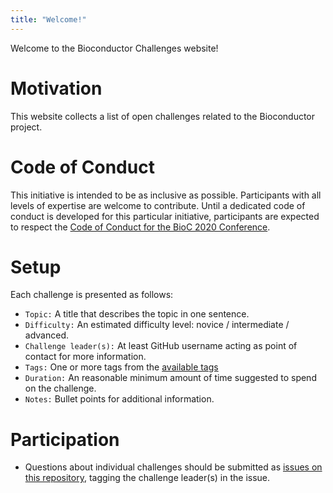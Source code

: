 ```yaml
---
title: "Welcome!"
---
```


Welcome to the Bioconductor Challenges website!

# Motivation

This website collects a list of open challenges related to the Bioconductor project.

# Code of Conduct

This initiative is intended to be as inclusive as possible.
Participants with all levels of expertise are welcome to contribute.
Until a dedicated code of conduct is developed for this particular initiative, participants are expected to respect the [Code of Conduct for the BioC 2020 Conference](http://bioc2020.bioconductor.org/code_of_conduct.html).

# Setup

Each challenge is presented as follows:

- `Topic:` A title that describes the topic in one sentence.
- `Difficulty:` An estimated difficulty level: novice / intermediate / advanced.
- `Challenge leader(s):` At least GitHub username acting as point of contact for more information.
- `Tags:` One or more tags from the [available tags](tags.html)
- `Duration:` An reasonable minimum amount of time suggested to spend on the challenge.
- `Notes:` Bullet points for additional information.

# Participation

- Questions about individual challenges should be submitted as [issues on this repository](https://github.com/kevinrue/BiocChallenges/issues), tagging the challenge leader(s) in the issue.

